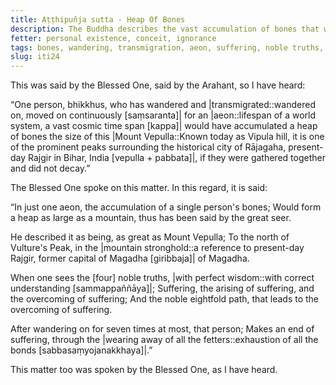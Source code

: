 ```yaml
---
title: Aṭṭhipuñja sutta - Heap Of Bones
description: The Buddha describes the vast accumulation of bones that would result from wandering and transmigrating for an aeon.
fetter: personal existence, conceit, ignorance
tags: bones, wandering, transmigration, aeon, suffering, noble truths, noble eightfold path, iti, iti1-27
slug: iti24
---
```


This was said by the Blessed One, said by the Arahant, so I have heard:

“One person, bhikkhus, who has wandered and |transmigrated::wandered on, moved on continuously [saṃsaranta]| for an |aeon::lifespan of a world system, a vast cosmic time span [kappa]| would have accumulated a heap of bones the size of this |Mount Vepulla::Known today as Vipula hill, it is one of the prominent peaks surrounding the historical city of Rājagaha, present-day Rajgir in Bihar, India [vepulla + pabbata]|, if they were gathered together and did not decay.”

The Blessed One spoke on this matter. In this regard, it is said:

“In just one aeon,
the accumulation of a single person's bones;
Would form a heap as large as a mountain,
thus has been said by the great seer.

He described it as being,
as great as Mount Vepulla;
To the north of Vulture's Peak,
in the |mountain stronghold::a reference to present-day Rajgir, former capital of Magadha [giribbaja]| of Magadha.

When one sees the [four] noble truths,
|with perfect wisdom::with correct understanding [sammappaññāya]|;
Suffering, the arising of suffering,
and the overcoming of suffering;
And the noble eightfold path,
that leads to the overcoming of suffering.

After wandering on for seven times at most,
that person;
Makes an end of suffering,
through the |wearing away of all the fetters::exhaustion of all the bonds [sabbasaṃyojanakkhaya]|.”

This matter too was spoken by the Blessed One, as I have heard.